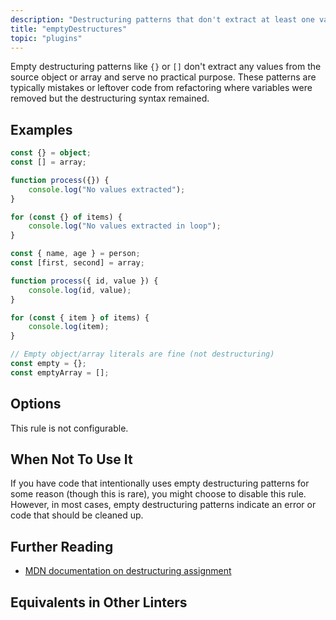 ```yaml
---
description: "Destructuring patterns that don't extract at least one value are unnecessary."
title: "emptyDestructures"
topic: "plugins"
---
```



<RuleSummary plugin="ts" rule="emptyDestructures" />

Empty destructuring patterns like `{}` or `[]` don't extract any values from the source object or array and serve no practical purpose.
These patterns are typically mistakes or leftover code from refactoring where variables were removed but the destructuring syntax remained.

## Examples

<Tabs>
<TabItem label="❌ Incorrect">

```ts
const {} = object;
const [] = array;

function process({}) {
	console.log("No values extracted");
}

for (const {} of items) {
	console.log("No values extracted in loop");
}
```

</TabItem>
<TabItem label="✅ Correct">

```ts
const { name, age } = person;
const [first, second] = array;

function process({ id, value }) {
	console.log(id, value);
}

for (const { item } of items) {
	console.log(item);
}

// Empty object/array literals are fine (not destructuring)
const empty = {};
const emptyArray = [];
```

</TabItem>
</Tabs>

## Options

This rule is not configurable.

## When Not To Use It

If you have code that intentionally uses empty destructuring patterns for some reason (though this is rare), you might choose to disable this rule.
However, in most cases, empty destructuring patterns indicate an error or code that should be cleaned up.

## Further Reading

- [MDN documentation on destructuring assignment](https://developer.mozilla.org/en-US/docs/Web/JavaScript/Reference/Operators/Destructuring_assignment)

## Equivalents in Other Linters

<RuleEquivalents pluginId="ts" ruleId="emptyDestructures" />
